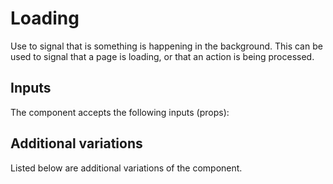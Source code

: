 

<Meta name="Documentation" of={LoadingStories} />

# Loading

Use to signal that is something is happening in the background. This can be used
to signal that a page is loading, or that an action is being processed.

<Primary />

## Inputs

The component accepts the following inputs (props):

<Controls />

## Additional variations

Listed below are additional variations of the component.

<Stories />
